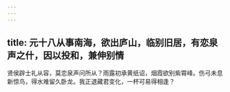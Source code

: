 ```yaml
---
---
---
```

title: 元十八从事南海，欲出庐山，临别旧居，有恋泉声之什，因以投和，兼伸别情
---



贤侯辟士礼从容，莫恋泉声问所从？雨露初承黄纸诏，烟霞欲别紫霄峰。伤弓未息新惊鸟，得水难留久卧龙。我正退藏君变化，一杯可易得相逢？
